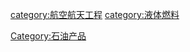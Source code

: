 {{Catnav|頁面分類|社会|人类社会|交通|航空}}
{{Catnav|頁面分類|人类社会|经济|产业|石油}}
{{Catnav|頁面分類|人类社会|科技|航空航天|航空}}
{{Catnav|頁面分類|人类社会|科技|工程技术|航空}}
{{Catnav|頁面分類|人类社会|科技|交通|航空}}
{{Catnav|頁面分類|人类社会|交通|航空}}

{{catmore|航空燃油}}


[[category:航空航天工程|category:航空航天工程]]
[[category:液体燃料|category:液体燃料]]
[[Category:石油产品|Category:石油产品]]